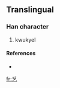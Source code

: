 ==Translingual==

===Han character===
{{Han char|rn=5|rad=乙|as=03|sn=4|four=|canj=竹金弓 (HCN)}}

# kwukyel

====References====
* {{Han ref|kx=0084.071|dj=0171.041|hdz=10051.161|uh=4E65|ud=20069}}

[[fr:乥]]